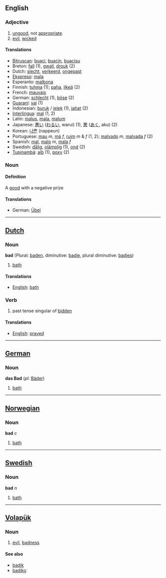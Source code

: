 ==English==
===Adjective===
# [[ungood]], not [[appropriate]].
# [[evil]], [[wicked]]

====Translations====
*[[Bitruscan]]: [[buaci]], [[buacin]], [[buacisu]]
*Breton: [[fall]] (1), [[gwall]], [[drouk]] (2)
*Dutch: [[slecht]], [[verkeerd]], [[ongepast]]
*[[Ekspreso]]: [[mala]]
*Esperanto: [[malbona]]
*Finnish: [[tuhma]] (1); [[paha]], [[ilkeä]] (2)
*French: [[mauvais]]
*German: [[schlecht]] (1), [[böse]] (2)
*[[Guaraní]]: [[vai]] (1)
*Indonesian: [[buruk]] / [[jelek]] (1), [[jahat]] (2)
*[[Interlingua]]: [[mal]] (1, 2)
*Latin: [[malus]], [[mala]], [[malum]]
*Japanese: [[悪い]] ([[わるい]], warui) (1), [[悪]] ([[あく]], aku) (2)
*Korean: [[나쁜]] (nappeun)
*Portuguese: [[mau]] ''m'', [[má]] ''f'', [[ruim]] ''m'' & ''f'' (1, 2); [[malvado]] ''m'', [[malvada]] ''f'' (2)
*Spanish: [[mal]], [[malo]] ''m'', [[mala]] ''f''
*Swedish: [[dålig]], [[olämplig]] (1), [[ond]] (2)
*[[Tupinambá]]: [[aíb]] (1), [[poxy]] (2)


===Noun===

====Definition====
A [[good]] with a negative prize

====Translations====
*German: [[Übel#Noun|Übel]]

----

==[[Dutch]] ==
=== Noun ===
'''bad''' (Plural: [[baden]], diminutive: [[badje]], plural diminutive: [[badjes]])

#[[bath]]

==== Translations ====
*[[English]]: [[bath]]

=== Verb ===

# past tense singular of [[bidden]]

====Translations====
*[[English]]: [[prayed]]

----

==[[German]]==
=== Noun ===
'''das Bad''' (''pl:'' [[Bäder]])
#[[bath]]

----

==[[Norwegian]]==
===Noun===
'''bad''' ''c''
#[[bath]]

----

==[[Swedish]]==
===Noun===
'''bad''' ''n''
#[[bath]]

----


== [[Volapük]] == 
=== Noun ===
# [[evil]], [[badness]]

==== See also ====
*[[badik]]
*[[badiko]]